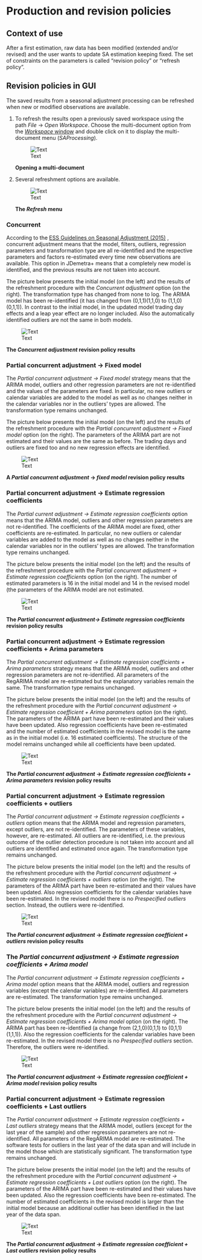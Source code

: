 # Production and revision policies {.unnumbered}

## Context of use

After a first estimation, raw data has been modified (extended and/or revised) and the user wants to update SA estimation keeping fixed. The set of constraints on the parameters is called "revision policy" or "refresh policy".


## Revision policies in GUI

The saved results from a seasonal adjustment processing can be
refreshed when new or modified observations are available.

1.  To refresh the results open a previously saved workspace using the
    path *File* → *Open Workspace*. Choose the multi-document option
    from the [*Workspace* window](../reference-manual/workspace.html)
    and double click on it to display the multi-document menu
    (*SAProcessing*).

    ![Text](All_images/UDimage21.jpg)

    **Opening a multi-document**

2.  Several refreshment options are available.

    ![Text](All_images/UDimage22.jpg)

    **The *Refresh* menu**

### Concurrent

According to the [ESS Guidelines on Seasonal Adjustment
(2015)](https://ec.europa.eu/eurostat/documents/3859598/6830795/KS-GQ-15-001-EN-N.pdf/d8f1e5f5-251b-4a69-93e3-079031b74bd3)
, concurrent adjustment means that the model, filters, outliers,
regression parameters and transformation type are all re-identified and
the respective parameters and factors re-estimated every time new
observations are available. This option in JDemetra+ means that a
completely new model is identified, and the previous results are not
taken into account.

The picture below presents the initial model (on the left) and the
results of the refreshment procedure with the *Concurrent adjustment*
option (on the right). The transformation type has changed from none to
log. The ARIMA model has been re-identified (it has changed from
(0,1,1)(1,1,0) to (1,1,0)(0,1,1)). In contrast to the initial model, in
the updated model trading day effects and a leap year effect are no
longer included. Also the automatically identified outliers are not the
same in both models.

![Text](All_images/UG_PCA_image2.jpg)

**The *Concurrent adjustment* revision policy results**

### Partial concurrent adjustment → Fixed model

The *Partial concurrent adjustment → Fixed model* strategy means that
the ARIMA model, outliers and other regression parameters are not
re-identified and the values of the parameters are fixed. In particular,
no new outliers or calendar variables are added to the model as well as
no changes neither in the calendar variables nor in the outliers' types
are allowed. The transformation type remains unchanged.

The picture below presents the initial model (on the left) and the
results of the refreshment procedure with the *Partial concurrent
adjustment → Fixed model* option (on the right). The parameters of the
ARIMA part are not estimated and their values are the same as before.
The trading days and outliers are fixed too and no new regression
effects are identified.

![Text](All_images/UDimage23.jpg)

**A *Partial concurrent adjustment* → *fixed model* revision policy
results**

### Partial concurrent adjustment → Estimate regression coefficients

The *Partial current adjustment → Estimate regression coefficients*
option means that the ARIMA model, outliers and other regression
parameters are not re-identified. The coefficients of the ARIMA model
are fixed, other coefficients are re-estimated. In particular, no new
outliers or calendar variables are added to the model as well as no
changes neither in the calendar variables nor in the outliers' types are
allowed. The transformation type remains unchanged.

The picture below presents the initial model (on the left) and the
results of the refreshment procedure with the *Partial concurrent
adjustment* *→ Estimate regression coefficients* option (on the right).
The number of estimated parameters is 16 in the initial model and 14 in
the revised model (the parameters of the ARIMA model are not estimated.

![Text](All_images/UDimage24.jpg)

**The *Partial concurrent adjustment→ Estimate regression coefficients*
revision policy results**

### Partial concurrent adjustment → Estimate regression coefficients + Arima parameters

The *Partial concurrent adjustment → Estimate regression coefficients +
Arima parameters* strategy means that the ARIMA model, outliers and
other regression parameters are not re-identified. All parameters of the
RegARIMA model are re-estimated but the explanatory variables remain the
same. The transformation type remains unchanged.

The picture below presents the initial model (on the left) and the
results of the refreshment procedure with the *Partial* *concurrent
adjustment → Estimate regression coefficient + Arima parameters* option
(on the right). The parameters of the ARIMA part have been re-estimated
and their values have been updated. Also regression coefficients have
been re-estimated and the number of estimated coefficients in the
revised model is the same as in the initial model (i.e. 16 estimated
coefficients). The structure of the model remains unchanged while all
coefficients have been updated.

![Text](All_images/UDimage25.jpg)

**The *Partial concurrent adjustment* → *Estimate regression
coefficients + Arima parameters* revision policy results**

### Partial concurrent adjustment → Estimate regression coefficients + outliers

The *Partial concurrent adjustment → Estimate regression coefficients +
outliers* option means that the ARIMA model and regression parameters,
except outliers, are not re-identified. The parameters of these
variables, however, are re-estimated. All outliers are re-identified,
i.e. the previous outcome of the outlier detection procedure is not
taken into account and all outliers are identified and estimated once
again. The transformation type remains unchanged.

The picture below presents the initial model (on the left) and the
results of the refreshment procedure with the *Partial concurrent
adjustment → Estimate regression coefficients + outliers* option (on the
right). The parameters of the ARIMA part have been re-estimated and
their values have been updated. Also regression coefficients for the
calendar variables have been re-estimated. In the revised model there is
no *Prespecified outliers* section. Instead, the outliers were
re-identified.

![Text](All_images/UDimage27.jpg)

**The *Partial concurrent adjustment* → *Estimate regression
coefficient + outliers* revision policy results**

### The *Partial concurrent adjustment → Estimate regression coefficients + Arima model*

The *Partial concurrent adjustment → Estimate regression coefficients +
Arima model* option means that the ARIMA model, outliers and regression
variables (except the calendar variables) are re-identified. All
parameters are re-estimated. The transformation type remains unchanged.

The picture below presents the initial model (on the left) and the
results of the refreshment procedure with the *Partial concurrent
adjustment → Estimate regression coefficients + Arima model* option (on
the right). The ARIMA part has been re-identified (a change from
(2,1,0)(0,1,1) to (0,1,1)(1,1,1)). Also the regression coefficients for
the calendar variables have been re-estimated. In the revised model
there is no *Prespecified outliers* section. Therefore, the outliers
were re-identified.

![Text](All_images/UG_PCA_image1.jpg)

**The *Partial concurrent adjustment* → *Estimate regression
coefficient + Arima model* revision policy results**

### Partial concurrent adjustment → Estimate regression coefficients + Last outliers

The *Partial concurrent adjustment → Estimate regression coefficients +
Last outliers* strategy means that the ARIMA model, outliers (except for
the last year of the sample) and other regression parameters are not
re-identified. All parameters of the RegARIMA model are re-estimated.
The software tests for outliers in the last year of the data span and
will include in the model those which are statistically significant. The
transformation type remains unchanged.

The picture below presents the initial model (on the left) and the
results of the refreshment procedure with the *Partial* *concurrent
adjustment → Estimate regression coefficients + Last outliers* option
(on the right). The parameters of the ARIMA part have been re-estimated
and their values have been updated. Also the regression coefficients
have been re-estimated. The number of estimated coefficients in the
revised model is larger than the initial model because an additional
outlier has been identified in the last year of the data span.

![Text](All_images/UDimage26.jpg)

**The *Partial concurrent adjustment* → *Estimate regression
coefficient + Last outliers* revision policy results**




